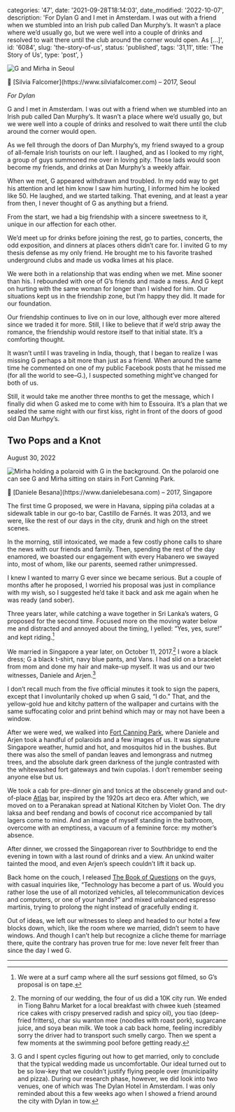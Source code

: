 
  categories: '47',
  date: '2021-09-28T18:14:03',
  date_modified: '2022-10-07',
  description:
    'For Dylan G and I met in Amsterdam. I was out with a friend when we stumbled into an Irish pub called Dan Murphy’s. It wasn’t a place where we’d usually go, but we were well into a couple of drinks and resolved to wait there until the club around the corner would open. As […]',
  id: '6084',
  slug: 'the-story-of-us',
  status: 'published',
  tags: '31,11',
  title: 'The Story of Us',
  type: 'post',
}


![G and Mirha in Seoul](https://www.mirhamasala.com/wp-content/uploads/2017/10/gm_seoul_1-1024x683.jpg)

<figcaption className="flex justify-center">
  📸 [Silvia Falcomer](https://www.silviafalcomer.com) – 2017, Seoul
</figcaption>

_For Dylan_

G and I met in Amsterdam. I was out with a friend when we stumbled into an Irish pub called Dan Murphy’s. It wasn’t a place where we’d usually go, but we were well into a couple of drinks and resolved to wait there until the club around the corner would open.

As we fell through the doors of Dan Murphy’s, my friend swayed to a group of all-female Irish tourists on our left. I laughed, and as I looked to my right, a group of guys summoned me over in loving pity. Those lads would soon become my friends, and drinks at Dan Murphy’s a weekly affair.

When we met, G appeared withdrawn and troubled. In my odd way to get his attention and let him know I saw him hurting, I informed him he looked like 50. He laughed, and we started talking. That evening, and at least a year from then, I never thought of G as anything but a friend.

From the start, we had a big friendship with a sincere sweetness to it, unique in our affection for each other.

We’d meet up for drinks before joining the rest, go to parties, concerts, the odd exposition, and dinners at places others didn’t care for. I invited G to my thesis defense as my only friend. He brought me to his favorite trashed underground clubs and made us vodka limes at his place.

We were both in a relationship that was ending when we met. Mine sooner than his. I rebounded with one of G’s friends and made a mess. And G kept on hurting with the same woman for longer than I wished for him. Our situations kept us in the friendship zone, but I’m happy they did. It made for our foundation.

Our friendship continues to live on in our love, although ever more altered since we traded it for more. Still, I like to believe that if we’d strip away the romance, the friendship would restore itself to that initial state. It’s a comforting thought.

It wasn’t until I was traveling in India, though, that I began to realize I was missing G perhaps a bit more than just as a friend. When around the same time he commented on one of my public Facebook posts that he missed me (for all the world to see–G.), I suspected something might’ve changed for both of us.

Still, it would take me another three months to get the message, which I finally did when G asked me to come with him to Essouira. It’s a plan that we sealed the same night with our first kiss, right in front of the doors of good old Dan Murhpy’s.

## Two Pops and a Knot [](#two-pops-and-a-knot)

August 30, 2022

![Mirha holding a polaroid with G in the background. On the polaroid one can see G and Mirha sitting on stairs in Fort Canning Park.](https://www.mirhamasala.com/wp-content/uploads/2022/09/gm_wedding_day-scaled.jpg)

<figcaption className="flex justify-center">
  📸 [Daniele Besana](https://www.danielebesana.com) – 2017, Singapore
</figcaption>

The first time G proposed, we were in Havana, sipping piña coladas at a sidewalk table in our go-to bar, Castillo de Farnés. It was 2013, and we were, like the rest of our days in the city, drunk and high on the street scenes.

In the morning, still intoxicated, we made a few costly phone calls to share the news with our friends and family. Then, spending the rest of the day enamored, we boasted our engagement with every Habanero we swayed into, most of whom, like our parents, seemed rather unimpressed.

I knew I wanted to marry G ever since we became serious. But a couple of months after he proposed, I worried his proposal was just in compliance with my wish, so I suggested he’d take it back and ask me again when he was ready (and sober).

Three years later, while catching a wave together in Sri Lanka’s waters, G proposed for the second time. Focused more on the moving water below me and distracted and annoyed about the timing, I yelled: “Yes, yes, sure!” and kept riding.[^1]

We married in Singapore a year later, on October 11, 2017.[^2] I wore a black dress; G a black t-shirt, navy blue pants, and Vans. I had slid on a bracelet from mom and done my hair and make-up myself. It was us and our two witnesses, Daniele and Arjen.[^3]

I don’t recall much from the five official minutes it took to sign the papers, except that I involuntarily choked up when G said, “I do.” That, and the yellow-gold hue and kitchy pattern of the wallpaper and curtains with the same suffocating color and print behind which may or may not have been a window.

After we were wed, we walked into [Fort Canning Park](https://www.mirhamasala.com/goodbye-little-red-dot/#fort-canning), where Daniele and Arjen took a handful of polaroids and a few images of us. It was signature Singapore weather, humid and hot, and mosquitos hid in the bushes. But there was also the smell of pandan leaves and lemongrass and nutmeg trees, and the absolute dark green darkness of the jungle contrasted with the whitewashed fort gateways and twin cupolas. I don’t remember seeing anyone else but us.

We took a cab for pre-dinner gin and tonics at the obscenely grand and out-of-place [Atlas](https://www.mirhamasala.com/goodbye-little-red-dot/#atlas) bar, inspired by the 1920s art deco era. After which, we moved on to a Peranakan spread at National Kitchen by Violet Oon. The dry laksa and beef rendang and bowls of coconut rice accompanied by tall lagers come to mind. And an image of myself standing in the bathroom, overcome with an emptiness, a vacuum of a feminine force: my mother’s absence.

After dinner, we crossed the Singaporean river to Southbridge to end the evening in town with a last round of drinks and a view. An unkind waiter tainted the mood, and even Arjen’s speech couldn’t lift it back up.

Back home on the couch, I released [The Book of Questions](https://www.amazon.com/Book-Questions-Revised-Updated-ebook/dp/B0B5L59ZCF/) on the guys, with casual inquiries like, “Technology has become a part of us. Would you rather lose the use of all motorized vehicles, all telecommunication devices and computers, or one of your hands?” and mixed unbalanced espresso martinis, trying to prolong the night instead of gracefully ending it.

Out of ideas, we left our witnesses to sleep and headed to our hotel a few blocks down, which, like the room where we married, didn’t seem to have windows. And though I can’t help but recognize a cliche theme for marriage there, quite the contrary has proven true for me: love never felt freer than since the day I wed G.

---

[^1]: We were at a surf camp where all the surf sessions got filmed, so G’s proposal is on tape.
[^2]: The morning of our wedding, the four of us did a 10K city run. We ended in Tiong Bahru Market for a local breakfast with chwee kueh (steamed rice cakes with crispy preserved radish and spicy oil), you tiao (deep-fried fritters), char siu wanton mee (noodles with roast pork), sugarcane juice, and soya bean milk. We took a cab back home, feeling incredibly sorry the driver had to transport such smelly cargo. Then we spent a few moments at the swimming pool before getting ready.
[^3]: G and I spent cycles figuring out how to get married, only to conclude that the typical wedding made us uncomfortable. Our ideal turned out to be so low-key that we couldn’t justify flying people over (municipality and pizza). During our research phase, however, we did look into two venues, one of which was The Dylan Hotel in Amsterdam. I was only reminded about this a few weeks ago when I showed a friend around the city with Dylan in tow.
